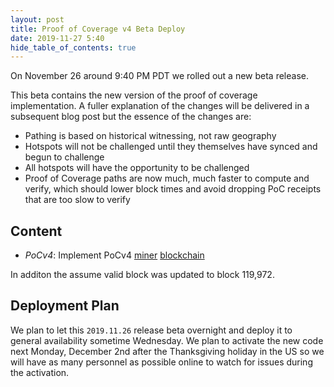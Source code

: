 ```yaml
---
layout: post
title: Proof of Coverage v4 Beta Deploy
date: 2019-11-27 5:40
hide_table_of_contents: true
---
```


On November 26 around 9:40 PM PDT we rolled out a new beta release.

<!--truncate-->

This beta contains the new version of the proof of coverage implementation. A fuller explanation of
the changes will be delivered in a subsequent blog post but the essence of the changes are:

- Pathing is based on historical witnessing, not raw geography
- Hotspots will not be challenged until they themselves have synced and begun to challenge
- All hotspots will have the opportunity to be challenged
- Proof of Coverage paths are now much, much faster to compute and verify, which should lower block
  times and avoid dropping PoC receipts that are too slow to verify

## Content

- _PoCv4_: Implement PoCv4 [miner](https://github.com/helium/miner/pull/254)
  [blockchain](https://github.com/helium/blockchain-core/pull/257)

In additon the assume valid block was updated to block 119,972.

## Deployment Plan

We plan to let this `2019.11.26` release beta overnight and deploy it to general availability
sometime Wednesday. We plan to activate the new code next Monday, December 2nd after the
Thanksgiving holiday in the US so we will have as many personnel as possible online to watch for
issues during the activation.
